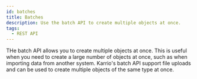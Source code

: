 ```yaml
---
id: batches
title: Batches
description: Use the batch API to create multiple objects at once.
tags:
  - REST API
---
```


THe batch API allows you to create multiple objects at once. This is useful when you need to create a large number of objects at once, 
such as when importing data from another system. 
Karrio's batch API support file uploads and can be used to create multiple objects of the same type at once. 
